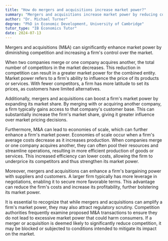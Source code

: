 ```yaml
---
title: "How do mergers and acquisitions increase market power?"
summary: "Mergers and acquisitions increase market power by reducing competition and increasing the firm's control over the market."
author: "Dr. Michael Turner"
degree: "PhD in Economic Development, University of Cambridge"
tutor_type: "IB Economics Tutor"
date: 2024-07-13
---
```


Mergers and acquisitions (M&A) can significantly enhance market power by diminishing competition and increasing a firm's control over the market.

When two companies merge or one company acquires another, the total number of competitors in the market decreases. This reduction in competition can result in a greater market power for the combined entity. Market power refers to a firm's ability to influence the price of its products or services. With fewer competitors, a firm has more latitude to set its prices, as customers have limited alternatives.

Additionally, mergers and acquisitions can boost a firm's market power by expanding its market share. By merging with or acquiring another company, a firm typically gains access to that company's customer base. This can substantially increase the firm's market share, giving it greater influence over market pricing decisions.

Furthermore, M&A can lead to economies of scale, which can further enhance a firm's market power. Economies of scale occur when a firm's average costs decrease as it increases production. When companies merge or one company acquires another, they can often pool their resources and streamline operations, resulting in more efficient production of goods or services. This increased efficiency can lower costs, allowing the firm to underprice its competitors and thus strengthen its market power.

Moreover, mergers and acquisitions can enhance a firm's bargaining power with suppliers and customers. A larger firm typically has more leverage in negotiations, enabling it to secure more favorable terms. This advantage can reduce the firm's costs and increase its profitability, further bolstering its market power.

It is essential to recognize that while mergers and acquisitions can amplify a firm's market power, they may also attract regulatory scrutiny. Competition authorities frequently examine proposed M&A transactions to ensure they do not lead to excessive market power that could harm consumers. If a merger or acquisition is deemed likely to significantly reduce competition, it may be blocked or subjected to conditions intended to mitigate its impact on the market.
    